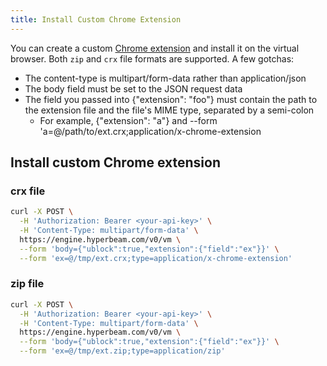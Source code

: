 ```yaml
---
title: Install Custom Chrome Extension
---
```


You can create a custom [Chrome extension](https://chrome.google.com/webstore/category/extensions) and install it on the virtual browser. Both `zip` and `crx` file formats are supported. A few gotchas:

* The content-type is multipart/form-data rather than application/json
* The body field must be set to the JSON request data
* The field you passed into {"extension": "foo"} must contain the path to the extension file and the file's MIME type, separated by a semi-colon
  * For example, {"extension": "a"} and --form 'a=@/path/to/ext.crx;application/x-chrome-extension

## Install custom Chrome extension

### crx file

```bash
curl -X POST \
  -H 'Authorization: Bearer <your-api-key>' \
  -H 'Content-Type: multipart/form-data' \
  https://engine.hyperbeam.com/v0/vm \
  --form 'body={"ublock":true,"extension":{"field":"ex"}}' \
  --form 'ex=@/tmp/ext.crx;type=application/x-chrome-extension'
```

### zip file

```bash
curl -X POST \
  -H 'Authorization: Bearer <your-api-key>' \
  -H 'Content-Type: multipart/form-data' \
  https://engine.hyperbeam.com/v0/vm \
  --form 'body={"ublock":true,"extension":{"field":"ex"}}' \
  --form 'ex=@/tmp/ext.zip;type=application/zip'
```